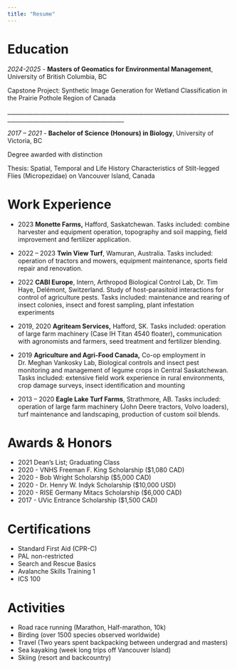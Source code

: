 ```yaml
---
title: "Resume"
---
```


# Education

*2024-2025* - **Masters of Geomatics for Environmental Management**, University of British Columbia, BC

Capstone Project: Synthetic Image Generation for Wetland Classification in the Prairie Pothole Region of Canada

\_\_\_\_\_\_\_\_\_\_\_\_\_\_\_\_\_\_\_\_\_\_\_\_\_\_\_\_\_\_\_\_\_\_\_\_\_\_\_\_\_\_\_\_\_\_\_\_\_\_\_\_\_\_\_\_\_\_\_\_\_\_\_\_\_\_\_\_\_\_\_\_\_\_\_\_\_\_\_\_\_\_\_\_\_\_\_\_\_\_\_\_\_\_\_\_\_\_\_\_\_\_\_\_\_\_\_\_\_\_\_\_\_\_\_\_\_\_\_

*2017 – 2021* - **Bachelor of Science (Honours) in Biology**, University of Victoria, BC

Degree awarded with distinction

Thesis: Spatial, Temporal and Life History Characteristics of Stilt-legged Flies (Micropezidae) on Vancouver Island, Canada

# Work Experience

-   2023 **Monette Farms,** Hafford, Saskatchewan. Tasks included: combine harvester and equipment operation, topography and soil mapping, field improvement and fertilizer application.

-   2022 – 2023 **Twin View Turf**, Wamuran, Australia. Tasks included: operation of tractors and mowers, equipment maintenance, sports field repair and renovation.

-   2022 **CABI Europe**, Intern, Arthropod Biological Control Lab, Dr. Tim Haye, Delémont, Switzerland. Study of host-parasitoid interactions for control of agriculture pests. Tasks included: maintenance and rearing of insect colonies, insect and forest sampling, plant infestation experiments

-   2019, 2020 **Agriteam Services,** Hafford, SK. Tasks included: operation of large farm machinery (Case IH Titan 4540 floater)**,** communication with agronomists and farmers, seed treatment and fertilizer blending.

-   2019 **Agriculture and Agri-Food Canada,** Co-op employment in Dr. Meghan Vankosky Lab, Biological controls and insect pest monitoring and management of legume crops in Central Saskatchewan. Tasks included: extensive field work experience in rural environments, crop damage surveys, insect identification and mounting

-   2013 – 2020 **Eagle Lake Turf Farms**, Strathmore, AB. Tasks included: operation of large farm machinery (John Deere tractors, Volvo loaders), turf maintenance and landscaping, production of custom soil blends.

# Awards & Honors

-   2021 Dean’s List; Graduating Class
-   2020 - VNHS Freeman F. King Scholarship (\$1,080 CAD)
-   2020 - Bob Wright Scholarship (\$5,000 CAD)
-   2020 - Dr. Henry W. Indyk Scholarship (\$10,000 USD)
-   2020 - RISE Germany Mitacs Scholarship (\$6,000 CAD)
-   2017 - UVic Entrance Scholarship (\$1,500 CAD)

# Certifications

-   Standard First Aid (CPR-C)
-   PAL non-restricted
-   Search and Rescue Basics
-   Avalanche Skills Training 1
-   ICS 100

# Activities

-   Road race running (Marathon, Half-marathon, 10k)
-   Birding (over 1500 species observed worldwide)
-   Travel (Two years spent backpacking between undergrad and masters)
-   Sea kayaking (week long trips off Vancouver Island)
-   Skiing (resort and backcountry)
